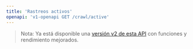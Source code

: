 ```yaml
---
title: 'Rastreos activos'
openapi: 'v1-openapi GET /crawl/active'
---
```


> Nota: Ya está disponible una [versión v2 de esta API](/es/api-reference/endpoint/crawl-active) con funciones y rendimiento mejorados.